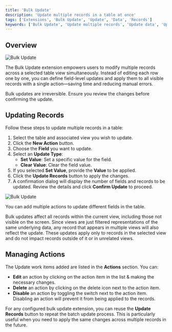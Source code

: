 ```yaml
---
title: 'Bulk Update'
description: 'Update multiple records in a table at once'
tags: ['Extensions', 'Bulk Update', 'Update', 'Data', 'Records']
keywords: ['Bulk Update', 'Update multiple records', 'Update data', 'Update records']
---
```


## Overview

![Bulk Update](/img/v2/extensions/bulk-update/overview.png)

The Bulk Update extension empowers users to modify multiple records across a selected table view simultaneously. Instead of editing each row one by one, you can define field-level updates and apply them to all visible records with a single action—saving time and reducing manual errors.

<Callout type="warning">Bulk updates are irreversible. Ensure you review the changes before confirming the update.</Callout>

## Updating Records
Follow these steps to update multiple records in a table:
1. Select the table and associated view you wish to update.
2. Click the **New Action** button.
3. Choose the **Field** you want to update.
4. Select an **Update Type**:
   - **Set Value**: Set a specific value for the field.
   - **Clear Value**: Clear the field value.
5. If you selected **Set Value**, provide the **Value** to be applied.
6. Click the **Update Records** button to apply the changes.
7. A confirmation dialog will display the number of fields and records to be updated. Review the details and click **Confirm Update** to proceed.

![Bulk Update](/img/v2/extensions/bulk-update/bulk-update.png)

You can add multiple actions to update different fields in the table. 

Bulk updates affect all records within the current view, including those not visible on the screen. Since views are just filtered representations of the same underlying data, any record that appears in multiple views will also reflect the update. These updates apply only to records in the selected view and do not impact records outside of it or in unrelated views.

## Managing Actions
The Update work items added are listed in the **Actions** section. You can:
- **Edit** an action by clicking on the action item in the list & making the necessary changes.
- **Delete** an action by clicking on the delete icon next to the action item.
- **Disable** an action by toggling the switch next to the action item. Disabling an action will prevent it from being applied to the records.

For any configured bulk update extension, you can reuse the **Update Records** button to repeat the batch update process. This is particularly useful when you need to apply the same changes across multiple records in the future.
